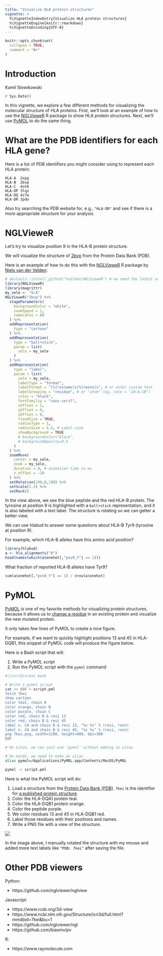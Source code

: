 ```yaml
---
title: "Visualize HLA protein structures"
vignette: >
  %\VignetteIndexEntry{Visualize HLA protein structures}
  %\VignetteEngine{knitr::rmarkdown}
  %\VignetteEncoding{UTF-8}
---
```


```r
knitr::opts_chunk$set(
  collapse = TRUE,
  comment = "#>"
)
```

# Introduction

Kamil Slowikowski

`r Sys.Date()`

In this vignette, we explore a few different methods for visualizing the molecular structure of HLA proteins.
First, we'll look at an example of how to use the [NGLVieweR] R package to show HLA protein structures.
Next, we'll use [PyMOL] to do the same thing.

# What are the PDB identifiers for each HLA gene?

Here is a list of PDB identifiers you might consider using to represent each HLA protein:

```
HLA-A  2xpg
HLA-B  2bvp
HLA-C  4nt6
HLA-DP 3lqz
HLA-DQ 4z7w
HLA-DR 3pdo
```

Also try searching the PDB website for, e.g., `"HLA-DR"` and see if there is a more appropriate structure for your analysis.

# NGLVieweR

Let's try to visualize position 9 in the HLA-B protein structure.

We will visualize the structure of [2bvp] from the Protein Data Bank (PDB).

Here is an example of how to do this with the [NGLVieweR] R package by [Niels van der Velden]:

[2bvp]: https://www.rcsb.org/structure/2BVP
[NGLVieweR]: https://github.com/nvelden/NGLVieweR
[Niels van der Velden]: https://www.nielsvandervelden.com/

```r
# devtools::install_github("nvelden/NGLVieweR") # we need the latest version
library(NGLVieweR)
library(magrittr)
my_sele <- "9:A"
NGLVieweR("2bvp") %>%
  stageParameters(
    backgroundColor = "white",
    zoomSpeed = 1,
    cameraFov = 80
  ) %>%
  addRepresentation(
    type = "cartoon"
  ) %>%
  addRepresentation(
    type = "ball+stick",
    param = list(
      sele = my_sele
    )
  ) %>%
  addRepresentation(
    type = "label",
    param = list(
      sele = my_sele,
      labelType = "format",
      labelFormat = "[%(resname)s]%(resno)s", # or enter custom text
      labelGrouping = "residue", # or "atom" (eg. sele = "20:A.CB")
      color = "black",
      fontFamiliy = "sans-serif",
      xOffset = 1,
      yOffset = 0,
      zOffset = 0,
      fixedSize = TRUE,
      radiusType = 1,
      radiusSize = 5.5, # Label size
      showBackground = TRUE
      # backgroundColor="black",
      # backgroundOpacity=0.5
    )
  ) %>%
  zoomMove(
    center = my_sele,
    zoom = my_sele,
    duration = 0, # animation time in ms
    z_offSet = -20
  ) %>%
  setRotation(190,0,190) %>%
  setScale(1.2) %>%
  setRock()
```


In the view above, we see the blue peptide and the red HLA-B protein.
The tyrosine at position 9 is highlighted with a `ball+stick` representation, and it is also labeled with a text label.
The structure is rotating so we can getter a better view.

We can use hlabud to answer some questions about HLA-B Tyr9 (tyrosine at position 9).

For example, which HLA-B alleles have this amino acid position?

```r
library(hlabud)
a <- hla_alignments("B")
head(names(which(a$onehot[,"pos9_Y"] == 1)))
```

What fraction of reported HLA-B alleles have Tyr9?

```r
sum(a$onehot[,"pos9_Y"] == 1) / nrow(a$onehot)
```

# PyMOL

[PyMOL] is one of my favorite methods for visualizing protein structures, because it allows us to [change a residue][mutagenesis] in an existing protein and visualize the new mutated protein.

It only takes few lines of PyMOL to create a nice figure.

For example, if we want to quickly highlight positions 13 and 45 in HLA-DQB1, this snippet of PyMOL code will produce the figure below.

Here is a Bash script that will:

1. Write a PyMOL script
2. Run the PyMOL script with the `pymol` command

```bash
#!/usr/bin/env bash

# Write a pymol script
cat << EOF > script.pml
fetch 7kei
show cartoon
color teal, chain A
color orange, chain B
color purple, chain C
color red, chain B & resi 13
color red, chain B & resi 45
label n. CA and chain B & resi 13, "%s %s" % (resi, resn)
label n. CA and chain B & resi 45, "%s %s" % (resi, resn)
png 7kei.png, width=1200, height=800, dpi=300 
EOF

# On Linux, we can just use `pymol` without making an alias

# On macOS, we need to make an alias
alias pymol=/Applications/PyMOL.app/Contents/MacOS/PyMOL

pymol -c script.pml
```

Here is what the PyMOL script will do:

1. Load a structure from the [Protein Data Bank (PDB)](https://www.rcsb.org/). `7kei` is the identifier for [a published protein structure](https://www.rcsb.org/structure/7KEI).
2. Color the HLA-DQA1 protein teal.
3. Color the HLA-DQB1 protein orange.
4. Color the peptide purple.
5. We color residues 13 and 45 in HLA-DQB1 red.
6. Label those residues with their positions and names.
7. Write a PNG file with a view of the structure.

<img src="https://github.com/slowkow/ggrepel/assets/209714/4843a850-a4fd-4832-9600-0b8e9c1bb904"></img>

In the image above, I manually rotated the structure with my mouse and added more text labels like `"PDB: 7kei"` after saving the file.

# Other PDB viewers

Python:

* https://github.com/nglviewer/nglview

Javascript:

* https://www.rcsb.org/3d-view
* https://www.ncbi.nlm.nih.gov/Structure/icn3d/full.html?mmdbid=7kei&bu=1
* https://github.com/nglviewer/ngl
* https://github.com/biasmv/pv

R:

* https://www.raymolecule.com

[mutagenesis]: https://pymolwiki.org/index.php/Mutagenesis

